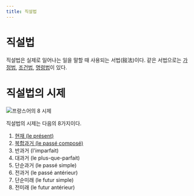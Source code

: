 ```yaml
---
title: 직설법
---
```


# 직설법

직설법은 실제로 일어나는 일을 말할 때 사용되는 서법(敍法)이다. 같은 서법으로는 [가정법](/ko/french_subjunctive), [조건법](/ko/french_conditional), [명령법](/ko/french_imperative/)이 있다.

# 직설법의 시제

![프랑스어의 8 시제](/assets/temps.svg)

직설법의 시제는 다음의 8가지이다.

1. [현재 (le présent)](/ko/french_present/)
1. [복합과거 (le passé composé)](/ko/french_passe_compose/)
1. 반과거 (l'imparfait)
1. 대과거 (le plus-que-parfait)
1. 단순과거 (le passé simple)
1. 전과거 (le passé antérieur)
1. 단순미래 (le futur simple)
1. 전미래 (le futur antérieur)
